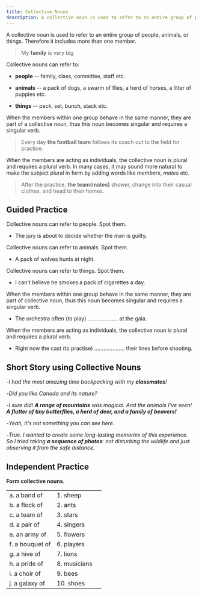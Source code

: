 ```yaml
---
title: Collective Nouns
description: A collective noun is used to refer to an entire group of people, animals, or things
---
```


A collective noun is used to refer to an entire group of people, animals, or things. Therefore it includes more than one member.

> My **family** is very big

Collective nouns can refer to:

- **people** -- family, class, committee, staff etc.

- **animals** -- a pack of dogs, a swarm of flies, a herd of horses, a litter of puppies etc.

- **things** -- pack, set, bunch, stack etc.

When the members within one group behave in the same manner, they are part of a collective noun, thus this noun becomes singular and requires a singular verb.

> Every day **the football team** follows its coach out to the field for practice.

When the members are acting as individuals, the collective noun is plural and requires a plural verb. In many cases, it may sound more natural to make the subject plural in form by adding words like _members_, _mates_ etc.

> After the practice, **the team(mates)** shower, change into their casual clothes, and head to their homes.

## Guided Practice

<Callout mt={8}>Collective nouns can refer to people. Spot them.</Callout>

- The jury is about to decide whether the man is guilty. <Tooltip content="The jury" />

<Callout>Collective nouns can refer to animals. Spot them.</Callout>

- A pack of wolves hunts at night. <Tooltip content="A pack of wolves" />

<Callout>Collective nouns can refer to things. Spot them.</Callout>

- I can't believe he smokes a pack of cigarettes a day. <Tooltip content="pack of cigarettes a day"/>

<Callout>
  When the members within one group behave in the same manner, they are part of collective
  noun, thus this noun becomes singular and requires a singular verb.
</Callout>

- The orchestra often (to play) .................... at the gala. <Tooltip content="plays"/>

<Callout>
  When the members are acting as individuals, the collective noun is plural and requires a
  plural verb.
</Callout>

- Right now the cast (to practise) .................... their lines before shooting. <Tooltip content="Right now the cast are practising their lines before shooting"/>

## Short Story using Collective Nouns

-_I had the most amazing time backpacking with my **classmates**!_

-_Did you like Canada and its nature?_

-_I sure did! **A range of mountains** was magical. And the animals I've seen! **A flutter of tiny butterflies, a herd of deer, and a family of beavers!**_

-_Yeah, it's not something you can see here._

-_True. I wanted to create some long-lasting memories of this experience. So I tried taking **a sequence of photos**: not disturbing the wildlife and just observing it from the safe distance._

## Independent Practice

**Form collective nouns.**

|                 |              |                               |
| :-------------- | :----------- | :---------------------------- |
| a. a band of    | 1. sheep     | <Tooltip content="(a, 8)" />  |
| b. a flock of   | 2. ants      | <Tooltip content="(b, 1)" />  |
| c. a team of    | 3. stars     | <Tooltip content="(c, 6)" />  |
| d. a pair of    | 4. singers   | <Tooltip content="(d, 10)" /> |
| e. an army of   | 5. flowers   | <Tooltip content="(e, 2)" />  |
| f. a bouquet of | 6. players   | <Tooltip content="(f, 5)" />  |
| g. a hive of    | 7. lions     | <Tooltip content="(g, 9)" />  |
| h. a pride of   | 8. musicians | <Tooltip content="(h, 7)" />  |
| i. a choir of   | 9. bees      | <Tooltip content="(e, 4)" />  |
| j. a galaxy of  | 10. shoes    | <Tooltip content="(j, 3)" />  |
